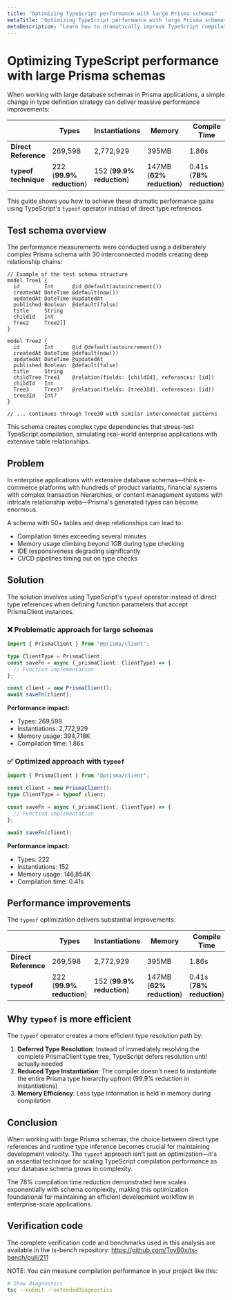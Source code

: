 ```yaml
---
title: "Optimizing TypeScript performance with large Prisma schemas"
metaTitle: "Optimizing TypeScript performance with large Prisma schemas"
metaDescription: "Learn how to dramatically improve TypeScript compilation performance when working with large Prisma schemas using type optimization strategies"
---
```


# Optimizing TypeScript performance with large Prisma schemas

When working with large database schemas in Prisma applications, a simple change in type definition strategy can deliver massive performance improvements:

|                               | Types | Instantiations | Memory | Compile Time |
|-------------------------------|--------|----------------|--------|--------------|
| **Direct Reference** | 269,598 | 2,772,929 | 395MB | 1.86s |
| **typeof technique**                   | 222 (**99.9% reduction**) | 152 (**99.9% reduction**) | 147MB (**62% reduction**) | 0.41s (**78% reduction**) |

This guide shows you how to achieve these dramatic performance gains using TypeScript's `typeof` operator instead of direct type references.

## Test schema overview

The performance measurements were conducted using a deliberately complex Prisma schema with 30 interconnected models creating deep relationship chains:

```prisma
// Example of the test schema structure
model Tree1 {
  id        Int      @id @default(autoincrement())
  createdAt DateTime @default(now())
  updatedAt DateTime @updatedAt
  published Boolean  @default(false)
  title     String
  childId   Int
  Tree2     Tree2[]
}

model Tree2 {
  id        Int      @id @default(autoincrement())
  createdAt DateTime @default(now())
  updatedAt DateTime @updatedAt
  published Boolean  @default(false)
  title     String
  childTree Tree1    @relation(fields: [childId], references: [id])
  childId   Int
  Tree3     Tree3?   @relation(fields: [tree3Id], references: [id])
  tree3Id   Int?
}

// ... continues through Tree30 with similar interconnected patterns
```

This schema creates complex type dependencies that stress-test TypeScript compilation, simulating real-world enterprise applications with extensive table relationships.

## Problem

In enterprise applications with extensive database schemas—think e-commerce platforms with hundreds of product variants, financial systems with complex transaction hierarchies, or content management systems with intricate relationship webs—Prisma's generated types can become enormous.

A schema with 50+ tables and deep relationships can lead to:

- Compilation times exceeding several minutes
- Memory usage climbing beyond 1GB during type checking
- IDE responsiveness degrading significantly
- CI/CD pipelines timing out on type checks

## Solution

The solution involves using TypeScript's `typeof` operator instead of direct type references when defining function parameters that accept PrismaClient instances.

### ❌ Problematic approach for large schemas

```typescript
import { PrismaClient } from "@prisma/client";

type ClientType = PrismaClient;
const saveFn = async (_prismaClient: ClientType) => {
  // Function implementation
};

const client = new PrismaClient();
await saveFn(client);
```

**Performance impact:**
- Types: 269,598
- Instantiations: 2,772,929
- Memory usage: 394,718K
- Compilation time: 1.86s

### ✅ Optimized approach with `typeof`

```typescript
import { PrismaClient } from "@prisma/client";

const client = new PrismaClient();
type ClientType = typeof client;

const saveFn = async (_prismaClient: ClientType) => {
  // Function implementation
};

await saveFn(client);
```

**Performance impact:**
- Types: 222
- Instantiations: 152
- Memory usage: 146,854K
- Compilation time: 0.41s

## Performance improvements

The `typeof` optimization delivers substantial improvements:

| | Types | Instantiations | Memory | Compile Time |
|--------|--------|----------------|--------|--------------|
| **Direct Reference** | 269,598 | 2,772,929 | 395MB | 1.86s |
| **typeof** | 222 (**99.9% reduction**) | 152 (**99.9% reduction**) | 147MB (**62% reduction**) | 0.41s (**78% reduction**) |

## Why `typeof` is more efficient

The `typeof` operator creates a more efficient type resolution path by:

1. **Deferred Type Resolution**: Instead of immediately resolving the complete PrismaClient type tree, TypeScript defers resolution until actually needed
2. **Reduced Type Instantiation**: The compiler doesn't need to instantiate the entire Prisma type hierarchy upfront (99.9% reduction in instantiations)
3. **Memory Efficiency**: Less type information is held in memory during compilation

## Conclusion

When working with large Prisma schemas, the choice between direct type references and runtime type inference becomes crucial for maintaining development velocity. The `typeof` approach isn't just an optimization—it's an essential technique for scaling TypeScript compilation performance as your database schema grows in complexity.

The 78% compilation time reduction demonstrated here scales exponentially with schema complexity, making this optimization foundational for maintaining an efficient development workflow in enterprise-scale applications.

## Verification code

The complete verification code and benchmarks used in this analysis are available in the ts-bench repository: https://github.com/ToyB0x/ts-bench/pull/211

NOTE: You can measure compilation performance in your project like this:

```bash
# Show diagnostics
tsc --noEmit --extendedDiagnostics
```
